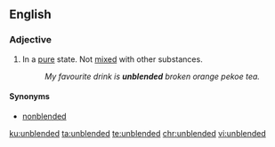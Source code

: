 ==English==

===Adjective===
{{en-adj|-}}

# In a [[pure]] state. Not [[mixed]] with other substances.
#: ''My favourite drink is '''unblended''' broken orange pekoe tea.''

====Synonyms====
*[[nonblended]]

[[ku:unblended]]
[[ta:unblended]]
[[te:unblended]]
[[chr:unblended]]
[[vi:unblended]]